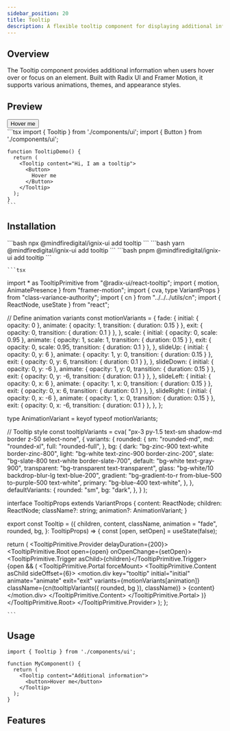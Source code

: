 ```yaml
---
sidebar_position: 20
title: Tooltip
description: A flexible tooltip component for displaying additional information on hover.
---
```



## Overview

The Tooltip component provides additional information when users hover over or focus on an element. Built with Radix UI and Framer Motion, it supports various animations, themes, and appearance styles.

## Preview

<Tabs defaultValue="preview">
  <TabItem value="preview" label="Preview" default>
    <div className="w-full p-8 rounded-lg border flex items-center justify-center">
      <Tooltip content="Hi, I am a tooltip">
        <Button className="flex items-center gap-2 justify-center">
          Hover me
        </Button>
      </Tooltip>
    </div>
  </TabItem>
  <TabItem value="code" label="Code">
    ```tsx
    import { Tooltip } from './components/ui';
    import { Button } from './components/ui';

    function TooltipDemo() {
      return (
        <Tooltip content="Hi, I am a tooltip">
          <Button>
            Hover me
          </Button>
        </Tooltip>
      );
    }
    ```
  </TabItem>
</Tabs>

## Installation

<Tabs>
  <TabItem value="npm" label="npm" default>
    ```bash
    npx @mindfiredigital/ignix-ui add tooltip
    ```
  </TabItem>
  <TabItem value="yarn" label="yarn">
    ```bash
    yarn @mindfiredigital/ignix-ui add tooltip
    ```
  </TabItem>
  <TabItem value="pnpm" label="pnpm">
    ```bash
    pnpm @mindfiredigital/ignix-ui add tooltip
    ```
  </TabItem>
  <TabItem value="manual" label="manual" className="max-h-[500px] overflow-y-auto">

    ```tsx
import * as TooltipPrimitive from "@radix-ui/react-tooltip";
import { motion, AnimatePresence } from "framer-motion";
import { cva, type VariantProps } from "class-variance-authority";
import { cn } from "../../../utils/cn";
import { ReactNode, useState } from "react";

// Define animation variants
const motionVariants = {
  fade: {
    initial: { opacity: 0 },
    animate: { opacity: 1, transition: { duration: 0.15 } },
    exit: { opacity: 0, transition: { duration: 0.1 } },
  },
  scale: {
    initial: { opacity: 0, scale: 0.95 },
    animate: { opacity: 1, scale: 1, transition: { duration: 0.15 } },
    exit: { opacity: 0, scale: 0.95, transition: { duration: 0.1 } },
  },
  slideUp: {
    initial: { opacity: 0, y: 6 },
    animate: { opacity: 1, y: 0, transition: { duration: 0.15 } },
    exit: { opacity: 0, y: 6, transition: { duration: 0.1 } },
  },
  slideDown: {
    initial: { opacity: 0, y: -6 },
    animate: { opacity: 1, y: 0, transition: { duration: 0.15 } },
    exit: { opacity: 0, y: -6, transition: { duration: 0.1 } },
  },
  slideLeft: {
    initial: { opacity: 0, x: 6 },
    animate: { opacity: 1, x: 0, transition: { duration: 0.15 } },
    exit: { opacity: 0, x: 6, transition: { duration: 0.1 } },
  },
  slideRight: {
    initial: { opacity: 0, x: -6 },
    animate: { opacity: 1, x: 0, transition: { duration: 0.15 } },
    exit: { opacity: 0, x: -6, transition: { duration: 0.1 } },
  },
};

type AnimationVariant = keyof typeof motionVariants;

// Tooltip style
const tooltipVariants = cva(
  "px-3 py-1.5 text-sm shadow-md border z-50 select-none",
  {
    variants: {
      rounded: {
        sm: "rounded-md",
        md: "rounded-xl",
        full: "rounded-full",
      },
      bg: {
        dark: "bg-zinc-900 text-white border-zinc-800",
        light: "bg-white text-zinc-900 border-zinc-200",
        slate: "bg-slate-800 text-white border-slate-700",
        default: "bg-white text-gray-900",
        transparent: "bg-transparent text-transparent",
        glass: "bg-white/10 backdrop-blur-lg text-blue-200",
        gradient: "bg-gradient-to-r from-blue-500 to-purple-500 text-white",
        primary: "bg-blue-400 text-white",
      },
    },
    defaultVariants: {
      rounded: "sm",
      bg: "dark",
    },
  }
);

interface TooltipProps extends VariantProps<typeof tooltipVariants> {
  content: ReactNode;
  children: ReactNode;
  className?: string;
  animation?: AnimationVariant;
}

export const Tooltip = ({
  children,
  content,
  className,
  animation = "fade",
  rounded,
  bg,
}: TooltipProps) => {
  const [open, setOpen] = useState(false);

  return (
    <TooltipPrimitive.Provider delayDuration={200}>
      <TooltipPrimitive.Root open={open} onOpenChange={setOpen}>
        <TooltipPrimitive.Trigger asChild>{children}</TooltipPrimitive.Trigger>
        <AnimatePresence>
          {open && (
            <TooltipPrimitive.Portal forceMount>
              <TooltipPrimitive.Content asChild sideOffset={6}>
                <motion.div
                  key="tooltip"
                  initial="initial"
                  animate="animate"
                  exit="exit"
                  variants={motionVariants[animation]}
                  className={cn(tooltipVariants({ rounded, bg }), className)}
                >
                  {content}
                </motion.div>
              </TooltipPrimitive.Content>
            </TooltipPrimitive.Portal>
          )}
        </AnimatePresence>
      </TooltipPrimitive.Root>
    </TooltipPrimitive.Provider>
  );
};

    ```
  </TabItem>
</Tabs>

## Usage

```tsx
import { Tooltip } from './components/ui';

function MyComponent() {
  return (
    <Tooltip content="Additional information">
      <button>Hover me</button>
    </Tooltip>
  );
}
```


## Features

<TooltipDemo />

